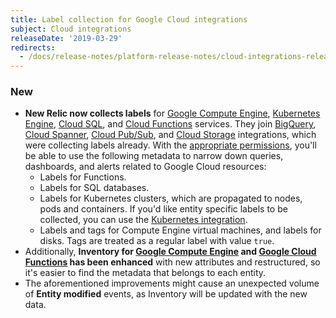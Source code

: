 ```yaml
---
title: Label collection for Google Cloud integrations
subject: Cloud integrations
releaseDate: '2019-03-29'
redirects:
  - /docs/release-notes/platform-release-notes/cloud-integrations-release-notes/2019-03-28-integrations-label-collection-google-cloud-integrations
---
```


### New

* **New Relic now collects labels** for [Google Compute Engine](https://docs.newrelic.com/docs/integrations/google-cloud-platform-integrations/gcp-integrations-list/google-compute-engine-monitoring-integration), [Kubernetes Engine](https://docs.newrelic.com/docs/integrations/google-cloud-platform-integrations/gcp-integrations-list/google-kubernetes-engine-monitoring-integration), [Cloud SQL](https://docs.newrelic.com/docs/integrations/google-cloud-platform-integrations/gcp-integrations-list/google-cloud-sql-monitoring-integration), and [Cloud Functions](https://docs.newrelic.com/docs/integrations/google-cloud-platform-integrations/gcp-integrations-list/google-cloud-functions-monitoring-integration) services. They join [BigQuery](https://docs.newrelic.com/docs/integrations/google-cloud-platform-integrations/gcp-integrations-list/google-bigquery-monitoring-integration), [Cloud Spanner](https://docs.newrelic.com/docs/integrations/google-cloud-platform-integrations/gcp-integrations-list/google-cloud-spanner-monitoring-integration), [Cloud Pub/Sub](https://docs.newrelic.com/docs/integrations/google-cloud-platform-integrations/gcp-integrations-list/google-cloud-pubsub-monitoring-integration), and [Cloud Storage](https://docs.newrelic.com/docs/integrations/google-cloud-platform-integrations/gcp-integrations-list/google-cloud-storage-monitoring-integration) integrations, which were collecting labels already.
  With the [appropriate permissions](https://docs.newrelic.com/docs/integrations/google-cloud-platform-integrations/get-started/integrations-custom-roles), you'll be able to use the following metadata to narrow down queries, dashboards, and alerts related to Google Cloud resources:
  * Labels for Functions.
  * Labels for SQL databases.
  * Labels for Kubernetes clusters, which are propagated to nodes, pods and containers. If you'd like entity specific labels to be collected, you can use the [Kubernetes integration](https://docs.newrelic.com/docs/integrations/kubernetes-integration/getting-started/intro-kubernetes).
  * Labels and tags for Compute Engine virtual machines, and labels for disks. Tags are treated as a regular label with value `true`.
* Additionally, **Inventory for [Google Compute Engine](https://docs.newrelic.com/docs/integrations/google-cloud-platform-integrations/gcp-integrations-list/google-compute-engine-monitoring-integration) and [Google Cloud Functions](http://docs.newrelic.com/docs/integrations/google-cloud-platform-integrations/gcp-integrations-list/google-cloud-functions-monitoring-integration) has been enhanced** with new attributes and restructured, so it's easier to find the metadata that belongs to each entity.
* The aforementioned improvements might cause an unexpected volume of **Entity modified** events, as Inventory will be updated with the new data.
